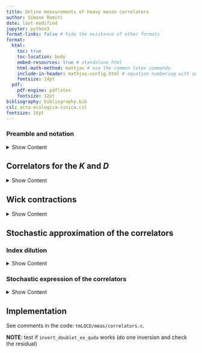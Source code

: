 ```yaml
---
title: Online measurements of heavy meson correlators
author: Simone Romiti
date: last-modified
jupyter: python3
format-links: false # hide the existence of other formats
format:
  html:
    toc: true
    toc-location: body
    embed-resources: true # standalone html
    html-math-method: mathjax # use the common latex commands
    include-in-header: mathjax-config.html # equation numbering with sections
    fontsize: 14pt
  pdf:
    pdf-engine: pdflatex
    fontsize: 12pt
bibliography: bibliography.bib
csl: acta-ecologica-sinica.csl
fontsize: 16pt
---
```


### Preamble and notation
<details>
  <summary>Show Content</summary>

`tmLQCD`can compute the correlators for the heavy mesons $K$ and $D$.
The twisted mass formulation of the heavy doublet $(s, c)$ is such that $K$ and $D$ mix in the spectral decomposition @baron2011computing.
In fact, the Dirac operator is not diagonal in flavor,
and the extraction of their masses requires the evaluation of a $(2 \times 2) \otimes (2 \times 2)$ matrix of correlators.
In the following we use the twisted basis $\chi$ for fermion fields:
<!--  -->
\begin{align}
\label{eq:LightFlavorSpinorFields}
\chi_{\ell} &= 
    \begin{bmatrix}
    {\chi}_{u} \\
    0
    \end{bmatrix}
    +
    \begin{bmatrix}
    0 \\
    {\chi}_{d}
    \end{bmatrix}
\, , \\[1em] 
\label{eq:HeavyFlavorSpinorFields}
\chi_{h} &= 
    \begin{bmatrix}
    {\chi}_{c} \\
    0
    \end{bmatrix}
    +
    \begin{bmatrix}
    0 \\
    {\chi}_{s}
    \end{bmatrix}
\, .
\end{align}
<!--  -->

</details>

## Correlators for the $K$ and $D$

<details>
  <summary>Show Content</summary>

The required correlators are given by the following
expectation values on the interacting vacuum
${\bra{\Omega} \cdot \ket{\Omega} = \braket{\cdot}}$:
<!--  -->
\begin{equation}
\begin{split}
{C}^{h_i, h_j}_{\Gamma_1, \Gamma_2}(t) &=
- \eta_1 \frac{1}{V} 
\sum_{\vec{x}} 
\mathcal{C}^{h_i, h_j}_{\Gamma_1, \Gamma_2}(t, \vec{x})
\\
&=
\eta_{1} \eta_{2}
\frac{1}{V} 
\sum_{\vec{x}} 
\braket{
[\bar{\chi}_{d} \Gamma_1 \chi_{h_i}](x)
[\bar{\chi}_{d} \Gamma_2 \chi_{h_j}]^{\dagger}(0)
}
\, ,
\end{split}
\end{equation}
<!--  -->
where $h_i=c,s$, $\Gamma_i = 1, \gamma_5$.
The minus sign will vanish when doing the Wick contractions,
while
$\eta_{\mathbb{1}} = 1$ and $\eta_{\gamma_5} = -1$ 
are used just to compensate the sign change when daggering the spinor bilinears at the source:
<!--  -->
\begin{equation}
\eta_\Gamma (\bar{\chi}_a \Gamma \chi_b)^\dagger = 
\eta_\Gamma \bar{\chi}_b \gamma_0 \Gamma^\dagger \gamma_0 \chi_a =
\bar{\chi}_b \Gamma \chi_a 
\, .
\end{equation}
<!--  -->

We now write the explicit Wick contractions for the object:
<!--  -->
\begin{equation}
\begin{split}
\mathcal{C}^{h_i, h_j}_{\Gamma_1, \Gamma_2}(t, \vec{x}) &=
- \eta_{2}
\braket{
[\bar{\chi}_{d} \Gamma_1 \chi_{h_i}](x)
[\bar{\chi}_{d} \Gamma_2 \chi_{h_j}]^{\dagger}(0)
}
\\
&= - \braket{
[\bar{\chi}_{d} \Gamma_1 \chi_{h_i}](x)
[\bar{\chi}_{h_j} \Gamma_2 \chi_{d}](0)
}
\end{split}
\end{equation}
<!--  -->

::: {.remark}

1. The spinor fields $\chi_{u,d}$ and $\chi_{c,s}$ of eq. 
\eqref{eq:LightFlavorSpinorFields} and 
\eqref{eq:HeavyFlavorSpinorFields} 
can be obtained with the projector:
<!--  -->
\begin{equation}
P_{i} = \frac{1}{2} [1 + (-1)^i \sigma_3] \, , \, i=0,1
\, ,
\end{equation}
<!--  -->
where ${\sigma_3 = 
    \begin{bmatrix}
    1 & 0 \\
    0 & -1
    \end{bmatrix}
    }$.
    As a projector, it satisfies $P_i^2 = P_i$.
    Moreover $\sigma_3 = \sigma_3^\dagger$, 
    hence $P_i^\dagger = P_i$.

2. Obviously, $P_i$ commutes with the $\gamma$ matrices as they act on different spaces.

3. The action of $\sigma_1$ swaps the up and down flavor components of a spinor.
:::

</details>

## Wick contractions

<details>
  <summary>Show Content</summary>

Using the above remarks,
we can write:
<!--  -->
\begin{equation}
\begin{split}
\mathcal{C}^{h_i, h_j}_{\Gamma_1, \Gamma_2}(t, \vec{x}) &=
- \braket{
[\bar{\chi}_{d} \Gamma_1 \chi_{h_i}](x)
[\bar{\chi}_{h_j} \Gamma_2 \chi_{d}](0)
}
\\
&= 
- \braket{
[\bar{\chi}_{\ell} \Gamma_1 (\sigma_1)^{1-i} P_i \chi_{h}](x)
[\bar{\chi}_{h} P_j (\sigma_1)^{1-j} \Gamma_2 \chi_{\ell}](0)
}
\, .
\end{split}
\end{equation}
<!--  -->
An implicit summation on flavor indices is understood.

We now call $S = D^{-1}$ the inverse of the Dirac operator
and use Wick's theorem:
<!--  -->
\begin{equation}
\braket{\Psi_{a}(x) \bar{\Psi}_{b}(0)} = S_{ab}(x|0) \, ,
\end{equation}
<!--  -->
where $a$ and $b$ are a shortcut for the other indices of the spinor (spin, flavor, color, etc.).
The correlator is:
<!--  -->
\begin{equation}
\mathcal{C}^{h_i, h_j}_{\Gamma_1, \Gamma_2}(t, \vec{x}) 
=
\operatorname{Tr} \left[
S_\ell(0|x) 
(\sigma_1)^{1-i} P_i \Gamma_1
S_h(x|0)
P_j (\sigma_1)^{1-j} \Gamma_2
\right]
\end{equation}
<!--  -->

We now use $\gamma_5$ hermiticity:
$(S_\ell) = \sigma_1 \gamma_5 S_\ell^\dagger \gamma_5 \sigma_1$.
Please note that the $\dagger$ is not on flavor space indices,
but here it makes no difference because $S_\ell$ is diagonal in flavor.
Our correlator becomes:
<!--  -->
\begin{equation}
\mathcal{C}^{h_i, h_j}_{\Gamma_1, \Gamma_2}(t, \vec{x}) 
=
\operatorname{Tr}
\left[
    S_h(x|0) 
    \Gamma_2 \gamma_5 
    P_j (\sigma_1)^{j} 
    (S_\ell)^\dagger (x|0) 
    (\sigma_1)^i P_i 
    \gamma_5 \Gamma_1
\right]
\, .
\end{equation}
<!--  -->
Upon a careful calculation for all values $i,j = 0,1$ we find, equivalently (using spacetime translational symmetry):
<!--  -->
\begin{equation} \label{eq:C.hihj.Gamma1Gamma2}
\begin{split}
\mathcal{C}^{h_i, h_j}_{\Gamma_1, \Gamma_2}(t, \vec{x}) 
&=
\operatorname{Tr}
\left[
    (S_h)_{f_i f_j} (x|0) 
    \Gamma_2 \gamma_5 
    (S_u)^\dagger (x|0) 
    \gamma_5 \Gamma_1
\right]
\end{split}
\end{equation}
<!--  -->
This is a generalized case of eq. (A9) of @PhysRevD.59.074503.

</details>


## Stochastic approximation of the correlators

### Index dilution

<details>
  <summary>Show Content</summary>


We now make the following remark. If we want to invert numerically the system $D_{ij} \psi_{j} = \eta_{i}$ (where the $i,j$ indices include all internal indices), we have:

\begin{equation}
D_{ij} \psi_{j} = \eta_{i} \, \implies 
\psi_{i} = S_{ij} \eta_{j} \, .
\end{equation}

If $\eta_i \eta_j^{*} = \delta_{ij}$ we have:

\begin{equation}
S_{ij} = \psi_{i} \eta_{j}^{*} \, .
\end{equation}

---

We can also use **index dilution** in order to select the components we want. In fact, if we define: $\eta_i^{(a)} = \eta \delta_{i}^{a}$, with $\eta^{*} \eta =1$ we have:

\begin{equation}
S_{ab} = S_{ij} \delta_{i}^{a} \delta_{j}^{b} = 
S_{ij} (\eta^{*} \delta_{i}^{a}) (\eta \delta_{j}^{b}) =
\psi_{i}^{(b)} (\eta_{i}^{a})^{*} 
= \eta^{(a)} \cdot \psi^{(b)} \, .
\end{equation}

</details>

### Stochastic expression of the correlators

<details>
  <summary>Show Content</summary>

We now approximate the propagator using stochastic sources.
Additionally, we use:

- The one-end-trick @Boucaud:2008xu: non vanishing source only at $x=0$.
- Same source for light and heavy doublet
- Spin dilution (cf. @foley2005practical): one source for each Dirac index $\beta$, with unit norm in color space. The components with index different from the dilution index are set to zero:
    <!--  -->
    \begin{equation}
    \eta^{(\alpha)}_{\beta, c} = 
    \eta_c \, \delta^\alpha_\beta \,\, , \, \, 
    \eta_c \otimes \eta^\dagger_c = \mathbb{1}_{N_c \times N_c} \, .
    \end{equation}
    <!--  -->
- Flavor dilution: sources have an additional flavor index $\phi$, such that their flavor component different from the index vanish. The value of the flavor component however is the same, it changes only its position in the doublet:
<!--  -->
\begin{equation}
\eta^{(\phi=0)} = 
    \begin{bmatrix}
    \eta \\
    0
    \end{bmatrix}
\, , \,
\eta^{(\phi=1)} = 
    \begin{bmatrix}
    0 \\
    \eta
    \end{bmatrix}
\, .
\end{equation}
<!--  -->

Therefore, we can approximate the correlators of eq. \eqref{eq:C.hihj.Gamma1Gamma2} above with:

<!--  -->
\begin{equation}
\begin{split}
\mathcal{C}^{h_i, h_j}_{\Gamma_1, \Gamma_2}(t, \vec{x}) 
&=
\left(
    \eta^{(f_i, \alpha_1)}(0)
    \cdot 
    \psi_h^{(f_j, \alpha_2)}(x) 
\right)
(\Gamma_2 \gamma_5)_{\alpha_2 \alpha_3}
\left(
    \eta^{(0, \alpha_3)}(0)
    \cdot 
    \psi_u^{(0, \alpha_4)}(x) 
\right)^{*}
(\gamma_5 \Gamma_1)_{\alpha_4 \alpha_1}
\\
&= 
(\psi_h)_{f_i, \alpha_1}^{(f_j, \alpha_2)}(x) 
(\Gamma_2 \gamma_5)_{\alpha_2 \alpha_3}
(\psi_u)_{\alpha_3}^{(0, \alpha_4)}(x)^{*}
(\gamma_5 \Gamma_1)_{\alpha_4 \alpha_1}
\end{split}
\end{equation}
<!--  -->

In the end we have:

\begin{equation}
\mathcal{C}^{h_i, h_j}_{\Gamma_1, \Gamma_2}(t, \vec{x}) 
=
[\Gamma_2 \gamma_5  (\psi_u)^{(0, \alpha_2)}(x)^{*}]_{\alpha_1}
[\gamma_5 \Gamma_1 (\psi_h)_{f_i}^{(f_j, \alpha_1)}(x) ]_{\alpha_2}
\end{equation}

In our case $\Gamma_{1,2}  = 1,\gamma_5$. Since we use the chiral basis ${\Gamma_{1,2}^{*} = (\Gamma_{1,2}^{T})^\dagger = \Gamma_{1,2}}$. 
Therefore we can equivalently write the correlator as:

\begin{equation}
\mathcal{C}^{h_i, h_j}_{\Gamma_1, \Gamma_2}(t, \vec{x}) 
=
[\Gamma_2 \gamma_5  (\psi_u)^{(0, \alpha_2)}(x)]^{*}_{\alpha_1}
\cdot 
[\gamma_5 \Gamma_1 (\psi_h)_{f_i}^{(f_j, \alpha_1)}(x) ]_{\alpha_2} \,
\end{equation}

where $\cdot$  is the dot product in color space (NOTE: it complex-conjugates the 1st vector).



</details>






## Implementation

See comments in the code: `tmLQCD/meas/correlators.c`.

**NOTE**: test if `invert_doublet_eo_quda` works (do one inversion and check the residual)



